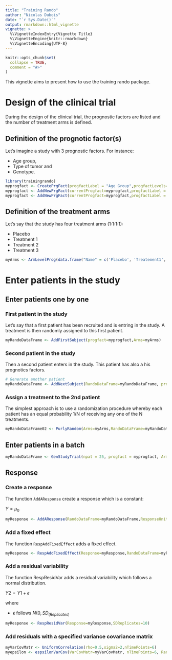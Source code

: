 ```yaml
---
title: "Training Rando"
author: "Nicolas Dubois"
date: "`r Sys.Date()`"
output: rmarkdown::html_vignette
vignette: >
  %\VignetteIndexEntry{Vignette Title}
  %\VignetteEngine{knitr::rmarkdown}
  %\VignetteEncoding{UTF-8}
---
```


```r
knitr::opts_chunk$set(
  collapse = TRUE,
  comment = "#>"
)
```
This vignette aims to present how to use the training rando package.

# Design of the clinical trial
During the design of the clinical trial, the prognostic factors are listed and the number of treatment arms is defined.

## Definition of the prognotic factor(s)
Let's imagine a study with 3 prognostic factors.
For instance:

- Age group,
- Type of tumor and
- Genotype. 

```r
library(trainingrando)
myprogfact <- CreatePrgFact(progfactLabel = "Age Group",progfactLevels=c("0-18 years", "19-35 years","36-60 years","> 60 years"))
myprogfact <- AddNewPrgFact(currentProgfact=myprogfact,progfactLabel = "Type of Tumor",progfactLevels=c("A", "B","C"))
myprogfact <- AddNewPrgFact(currentProgfact=myprogfact,progfactLabel = "Genotype.",progfactLevels=c("Genotype A", "Genotype B","Genotype C"))
```

## Definition of the treatment arms
Let's say that the study has four treatment arms (1:1:1:1):

- Placebo
- Treatment 1
- Treatment 2
- Treatment 3


```r
myArms <- ArmLevelProg(data.frame("Name" = c('Placebo', 'Treatement1','Treatement2','Treatement3')))
```

# Enter patients in the study

## Enter patients one by one

### First patient in the study
Let's say that a first patient has been recruited and is entring in the study. A treatment is then randomly assigned  to this first patient.
```r
myRandoDataFrame <- AddFirstSubject(progfact=myprogfact,Arms=myArms)
```

### Second patient in the study
Then a second patient enters in the study. This patient has also a his prognotics factors.
```r
# Generate another patient
myRandoDataFrame <- AddNextSubject(RandoDataFrame=myRandoDataFrame, progfact=myprogfact)
```

### Assign a treatment to the 2nd patient

The simplest approach is to use a randomization procedure whereby each patient has an equal probability 1/N of receiving any one of the N treatments.

```r
myRandoDataFrame02 <- PurlyRandom(Arms=myArms,RandoDataFrame=myRandoDataFrame,usubjid="Pat-0002")
```

## Enter patients in a batch
```r
myRandoDataFrame <- GenStudyTrial(npat = 25, progfact = myprogfact, Arms=myArms)
```

## Response
### Create a response
The function `AddAResponse` create a response which is a constant:

$Y = \mu_0$

```r
myResponse <- AddAResponse(RandoDataFrame=myRandoDataFrame,ResponseUnit='Weight (in kg)',Intercept=70)
```

### Add a fixed effect 
The function `RespAddFixedEffect` adds a fixed effect.

```r
myResponse <- RespAddFixedEffect(Response=myResponse,RandoDataFrame=myRandoDataFrame,ColID=2, BetaVector=c(-1,0,0,1))
```


### Add a residual variability
The function RespResidVar adds a residual variability which follows a normal distribution.

$Y2 = Y1 + \epsilon$

where

- $\epsilon$ follows $N(0,SD_(Replicates)$

```r
myResponse <- RespResidVar(Response=myResponse,SDReplicates=10)
```

### Add residuals with a specified variance covariance matrix

```r
myVarCovMatr <- UniformCorrelation(rho=0.5,sigma2=2,nTimePoints=6)
myepsilon <- espsilonVarCov(VarCovMatr=myVarCovMatr, nTimePoints=6, RandoDataFrame=myRandoDataFrame)
```



